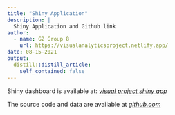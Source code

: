 ```yaml
---
title: "Shiny Application"
description: |
  Shiny Application and Github link
author:
  - name: G2 Group 8
    url: https://visualanalyticsproject.netlify.app/
date: 08-15-2021
output:
  distill::distill_article:
    self_contained: false
---
```


Shiny dashboard is available at: *[visual project shiny app]( https://perry-lin.shinyapps.io/Visual-Analytics-Project/)*

The source code and data are available at *[github.com](https://github.com/yining-ai/Visual-Analytics-Project)*
